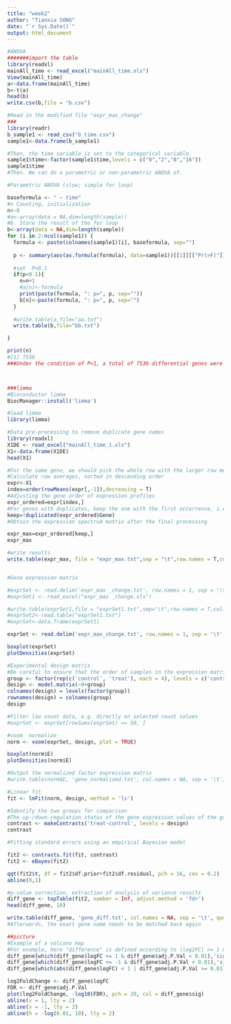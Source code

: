 ---
title: "week2"
author: "Tianxia SONG"
date: "`r Sys.Date()`"
output: html_document
---

```{r}

#ANOVA
#######import the table 
library(readxl)
mainAll_time <- read_excel("mainAll_time.xls")
View(mainAll_time)
a<-data.frame(mainAll_time)
b<-t(a)
head(b)
write.csv(b,file = "b.csv")

#Read in the modified file "expr_max_change"
###
library(readr)
b_sample1 <- read_csv("b_time.csv")
sample1<-data.frame(b_sample1)

#Then, the time variable is set to the categorical variable.
sample1$time<-factor(sample1$time,levels = c("0","2","8","16"))
sample1$time
#Then. We can do a parametric or non-parametric ANOVA of.

#Parametric ANOVA (slow; simple for loop)

baseformula <- " ~ time"
#n Counting, initialization
n<-0
#a<-array(data = NA,dim=length(sample))
#b. Store the result of the for loop
b<-array(data = NA,dim=length(sample))
for (i in 2:ncol(sample1)) {
  formula <- paste(colnames(sample1)[i], baseformula, sep="")
  
  p <- summary(aov(as.formula(formula), data=sample1))[[1]][["Pr(>F)"]][1]
  
  #set  P<0.1
  if(p<0.1){
    n=n+1
    #a[n]<-formula
    print(paste(formula, ": p=", p, sep=""))
    b[n]<-paste(formula, ": p=", p, sep="")
  }
  
  #write.table(a,file="aa.txt")
  write.table(b,file="bb.txt")

}

print(n)
#[1] 7536
###Under the condition of P<1, a total of 7536 differential genes were obtained, with duplicates



###limma
#Bioconductor limma
BiocManager::install('limma')

#load limma
library(limma)

#Data pre-processing to remove duplicate gene names
library(readxl)
X1DE <- read_excel("mainAll_time_1.xls")
X1<-data.frame(X1DE)
head(X1)

#For the same gene, we should pick the whole row with the larger row mean and not break it up.
#Calculate row averages, sorted in descending order
expr<-X1
index=order(rowMeans(expr[,-1]),decreasing = T)
#Adjusting the gene order of expression profiles
expr_ordered=expr[index,]
#For genes with duplicates, keep the one with the first occurrence, i.e. the one with the larger row mean
keep=!duplicated(expr_ordered$Gene)
#Obtain the expression spectrum matrix after the final processing

expr_max=expr_ordered[keep,]
expr_max

#write results
write.table(expr_max, file = "expr_max.txt",sep = "\t",row.names = T,col.names = NA,quote = F)


#Gene expression matrix

#exprSet <- read.delim('expr_max _change.txt', row.names = 1, sep = '\t', stringsAsFactors = FALSE, check.names = FALSE)
#exprSet1 <- read_excel("expr_max _change.xls")

#write.table(exprSet1,file = "exprSet1.txt",sep="\t",row.names = T,col.names = F,quote = F)
#exprSet2<-read.table("exprSet1.txt")
#exprSet<-data.frame(exprSet1)

exprSet <- read.delim('expr_max_change.txt', row.names = 1, sep = '\t', stringsAsFactors = FALSE, check.names = FALSE)

boxplot(exprSet)
plotDensities(exprSet)

#Experimental design matrix
#Be careful to ensure that the order of samples in the expression matrix and the grouping order here are one-to-one correspondence
group <- factor(rep(c('control', 'treat'), each = 4), levels = c('control', 'treat'))
design <- model.matrix(~0+group)
colnames(design) = levels(factor(group))
rownames(design) = colnames(group)
design

#Filter low count data, e.g. directly on selected count values
#exprSet <- exprSet[rowSums(exprSet) >= 50, ]

#voom  normalize
norm <- voom(exprSet, design, plot = TRUE)

boxplot(norm$E)
plotDensities(norm$E)

#Output the normalized factor expression matrix
#write.table(norm$E, 'gene_normalized.txt', col.names = NA, sep = '\t', quote = FALSE)

#Linear fit
fit <- lmFit(norm, design, method = 'ls')

#Identify the two groups for comparison
#The up-/down-regulation status of the gene expression values of the group with marker 1 relative to the group with marker -1 will be calculated later.
contrast <- makeContrasts('treat-control', levels = design)
contrast

#Fitting standard errors using an empirical Bayesian model

fit2 <- contrasts.fit(fit, contrast)
fit2 <- eBayes(fit2) 

qqt(fit2$t, df = fit2$df.prior+fit2$df.residual, pch = 16, cex = 0.2)
abline(0,1)

#p-value correction, extraction of analysis of variance results
diff_gene <- topTable(fit2, number = Inf, adjust.method = 'fdr')
head(diff_gene, 10)

write.table(diff_gene, 'gene_diff.txt', col.names = NA, sep = '\t', quote = FALSE)
#Afterwards, the exact gene name needs to be matched back again

##picture
#Example of a volcano map
#For example, here "difference" is defined according to |log2FC| >= 1 & FDR p-value < 0.01
diff_gene[which(diff_gene$logFC >= 1 & diff_gene$adj.P.Val < 0.01),'sig'] <- 'red'
diff_gene[which(diff_gene$logFC <= -1 & diff_gene$adj.P.Val < 0.01),'sig'] <- 'blue'
diff_gene[which(abs(diff_gene$logFC) < 1 | diff_gene$adj.P.Val >= 0.01),'sig'] <- 'gray'

log2FoldChange <- diff_gene$logFC
FDR <- diff_gene$adj.P.Val
plot(log2FoldChange, -log10(FDR), pch = 20, col = diff_gene$sig)
abline(v = 1, lty = 2)
abline(v = -1, lty = 2)
abline(h = -log(0.01, 10), lty = 2)

```


